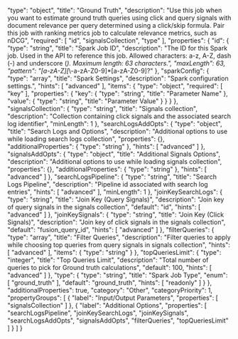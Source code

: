   "type": "object",
  "title": "Ground Truth",
  "description": "Use this job when you want to estimate ground truth queries using click and query signals with document relevance per query determined using a click/skip formula. Pair this job with ranking metrics job to calculate relevance metrics, such as nDCG",
  "required": [
    "id",
    "signalsCollection",
    "type"
  ],
  "properties": {
    "id": {
      "type": "string",
      "title": "Spark Job ID",
      "description": "The ID for this Spark job. Used in the API to reference this job. Allowed characters: a-z, A-Z, dash (-) and underscore (_). Maximum length: 63 characters.",
      "maxLength": 63,
      "pattern": "[a-zA-Z][_\\-a-zA-Z0-9]*[a-zA-Z0-9]?"
    },
    "sparkConfig": {
      "type": "array",
      "title": "Spark Settings",
      "description": "Spark configuration settings.",
      "hints": [
        "advanced"
      ],
      "items": {
        "type": "object",
        "required": [
          "key"
        ],
        "properties": {
          "key": {
            "type": "string",
            "title": "Parameter Name"
          },
          "value": {
            "type": "string",
            "title": "Parameter Value"
          }
        }
      }
    },
    "signalsCollection": {
      "type": "string",
      "title": "Signals collection",
      "description": "Collection containing click signals and the associated search log identifier",
      "minLength": 1
    },
    "searchLogsAddOpts": {
      "type": "object",
      "title": "Search Logs and Options",
      "description": "Additional options to use while loading search logs collection",
      "properties": {},
      "additionalProperties": {
        "type": "string"
      },
      "hints": [
        "advanced"
      ]
    },
    "signalsAddOpts": {
      "type": "object",
      "title": "Additional Signals Options",
      "description": "Additional options to use while loading signals collection",
      "properties": {},
      "additionalProperties": {
        "type": "string"
      },
      "hints": [
        "advanced"
      ]
    },
    "searchLogsPipeline": {
      "type": "string",
      "title": "Search Logs Pipeline",
      "description": "Pipeline id associated with search log entries",
      "hints": [
        "advanced"
      ],
      "minLength": 1
    },
    "joinKeySearchLogs": {
      "type": "string",
      "title": "Join Key (Query Signals)",
      "description": "Join key of query signals in the signals collection",
      "default": "id",
      "hints": [
        "advanced"
      ]
    },
    "joinKeySignals": {
      "type": "string",
      "title": "Join Key (Click Signals)",
      "description": "Join key of click signals in the signals collection",
      "default": "fusion_query_id",
      "hints": [
        "advanced"
      ]
    },
    "filterQueries": {
      "type": "array",
      "title": "Filter Queries",
      "description": "Filter queries to apply while choosing top queries from query signals in signals collection",
      "hints": [
        "advanced"
      ],
      "items": {
        "type": "string"
      }
    },
    "topQueriesLimit": {
      "type": "integer",
      "title": "Top Queries Limit",
      "description": "Total number of queries to pick for Ground truth calculations",
      "default": 100,
      "hints": [
        "advanced"
      ]
    },
    "type": {
      "type": "string",
      "title": "Spark Job Type",
      "enum": [
        "ground_truth"
      ],
      "default": "ground_truth",
      "hints": [
        "readonly"
      ]
    }
  },
  "additionalProperties": true,
  "category": "Other",
  "categoryPriority": 1,
  "propertyGroups": [
    {
      "label": "Input/Output Parameters",
      "properties": [
        "signalsCollection"
      ]
    },
    {
      "label": "Additional Options",
      "properties": [
        "searchLogsPipeline",
        "joinKeySearchLogs",
        "joinKeySignals",
        "searchLogsAddOpts",
        "signalsAddOpts",
        "filterQueries",
        "topQueriesLimit"
      ]
    }
  ]
}

